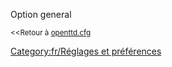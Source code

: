 {{fr/Amorce}}
Option general

<small><<Retour à [[Main/fr/Openttd.cfg|openttd.cfg]]</small>
[[Category:fr/Réglages et préférences]]
